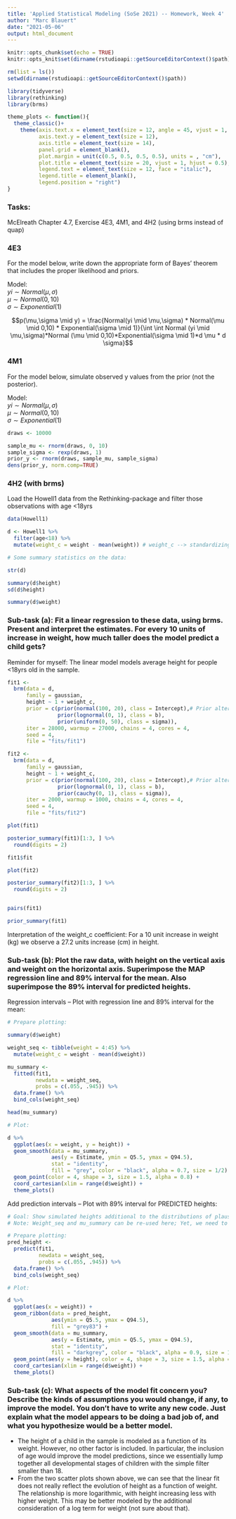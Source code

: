 ```yaml
---
title: 'Applied Statistical Modeling (SoSe 2021) -- Homework, Week 4'
author: "Marc Blauert"
date: "2021-05-06"
output: html_document
---
```


```r
knitr::opts_chunk$set(echo = TRUE)
knitr::opts_knit$set(dirname(rstudioapi::getSourceEditorContext()$path))

rm(list = ls())
setwd(dirname(rstudioapi::getSourceEditorContext()$path))

library(tidyverse)
library(rethinking)
library(brms)
```

```r
theme_plots <- function(){
  theme_classic()+
    theme(axis.text.x = element_text(size = 12, angle = 45, vjust = 1, hjust = 1),
          axis.text.y = element_text(size = 12),
          axis.title = element_text(size = 14),
          panel.grid = element_blank(),
          plot.margin = unit(c(0.5, 0.5, 0.5, 0.5), units = , "cm"),
          plot.title = element_text(size = 20, vjust = 1, hjust = 0.5),
          legend.text = element_text(size = 12, face = "italic"),
          legend.title = element_blank(),
          legend.position = "right")
}
```

### Tasks:
McElreath Chapter 4.7, Exercise 4E3, 4M1, and 4H2 (using brms instead of quap)

### 4E3

For the model below, write down the appropriate form of Bayes’ theorem that includes the proper likelihood and priors.

Model:  
$yi ∼ Normal(μ, σ)$  
$μ ∼ Normal(0, 10)$  
$σ ∼ Exponential(1)$  

$$p(\mu,\sigma \mid y) = \frac{Normal(yi \mid \mu,\sigma) * Normal(\mu \mid 0,10) * Exponential(\sigma \mid 1)}{\int \int Normal (yi \mid \mu,\sigma)*Normal (\mu \mid 0,10)*Exponential(\sigma \mid 1)*d \mu * d \sigma}$$

### 4M1

For the model below, simulate observed y values from the prior (not the posterior).

Model:  
$yi ∼ Normal(μ, σ)$  
$μ ∼ Normal(0, 10)$  
$σ ∼ Exponential(1)$  

```r
draws <- 10000

sample_mu <- rnorm(draws, 0, 10)
sample_sigma <- rexp(draws, 1)
prior_y <- rnorm(draws, sample_mu, sample_sigma)
dens(prior_y, norm.comp=TRUE)
```

### 4H2 (with brms)

Load the Howell1 data from the Rethinking-package and filter those observations with age <18yrs

```r
data(Howell1)

d <- Howell1 %>%
  filter(age<18) %>%
  mutate(weight_c = weight - mean(weight)) # weight_c --> standardizing the weight variable around 0; 0 as the peak of the normal distribution

# Some summary statistics on the data:

str(d)

summary(d$height)
sd(d$height)

summary(d$weight)
```

### Sub-task (a): Fit a linear regression to these data, using brms. Present and interpret the estimates. For every 10 units of increase in weight, how much taller does the model predict a child gets?

Reminder for myself: The linear model models average height for people <18yrs old in the sample.

```r
fit1 <- 
  brm(data = d, 
      family = gaussian,
      height ~ 1 + weight_c,
      prior = c(prior(normal(100, 20), class = Intercept),# Prior altered to reflect the data for children
                prior(lognormal(0, 1), class = b),
                prior(uniform(0, 50), class = sigma)),
      iter = 28000, warmup = 27000, chains = 4, cores = 4,
      seed = 4,
      file = "fits/fit1")

fit2 <- 
  brm(data = d, 
      family = gaussian,
      height ~ 1 + weight_c,
      prior = c(prior(normal(100, 20), class = Intercept),# Prior altered to reflect the data for children
                prior(lognormal(0, 1), class = b),
                prior(cauchy(0, 1), class = sigma)),
      iter = 2000, warmup = 1000, chains = 4, cores = 4,
      seed = 4,
      file = "fits/fit2")
```

```r
plot(fit1)

posterior_summary(fit1)[1:3, ] %>% 
  round(digits = 2)

fit1$fit

plot(fit2)

posterior_summary(fit2)[1:3, ] %>% 
  round(digits = 2)


pairs(fit1)

prior_summary(fit1)
```

Interpretation of the weight_c coefficient: For a 10 unit increase in weight (kg) we observe a 27.2 units increase (cm) in height.

### Sub-task (b): Plot the raw data, with height on the vertical axis and weight on the horizontal axis. Superimpose the MAP regression line and 89% interval for the mean. Also superimpose the 89% interval for predicted heights.

Regression intervals -- Plot with regression line and 89% interval for the mean:

```r
# Prepare plotting:

summary(d$weight)

weight_seq <- tibble(weight = 4:45) %>% 
  mutate(weight_c = weight - mean(d$weight))

mu_summary <-
  fitted(fit1, 
         newdata = weight_seq,
         probs = c(.055, .945)) %>%
  data.frame() %>%
  bind_cols(weight_seq)

head(mu_summary)

# Plot:

d %>%
  ggplot(aes(x = weight, y = height)) +
  geom_smooth(data = mu_summary,
              aes(y = Estimate, ymin = Q5.5, ymax = Q94.5),
              stat = "identity",
              fill = "grey", color = "black", alpha = 0.7, size = 1/2) +
  geom_point(color = 4, shape = 3, size = 1.5, alpha = 0.8) +
  coord_cartesian(xlim = range(d$weight)) +
  theme_plots()
```

Add prediction intervals -- Plot with 89% interval for PREDICTED heights:

```r
# Goal: Show simulated heights additional to the distributions of plausible average height as in previous plot
# Note: Weight_seq and mu_summary can be re-used here; Yet, we need to use predict() for the predictions

# Prepare plotting:
pred_height <-
  predict(fit1,
          newdata = weight_seq,
          probs = c(.055, .945)) %>%
  data.frame() %>%
  bind_cols(weight_seq)

# Plot:

d %>%
  ggplot(aes(x = weight)) +
  geom_ribbon(data = pred_height, 
              aes(ymin = Q5.5, ymax = Q94.5),
              fill = "grey83") +
  geom_smooth(data = mu_summary,
              aes(y = Estimate, ymin = Q5.5, ymax = Q94.5),
              stat = "identity",
              fill = "darkgrey", color = "black", alpha = 0.9, size = 1/2) +
  geom_point(aes(y = height), color = 4, shape = 3, size = 1.5, alpha = 0.8) +
  coord_cartesian(xlim = range(d$weight)) +
  theme_plots()
```

### Sub-task (c): What aspects of the model fit concern you? Describe the kinds of assumptions you would change, if any, to improve the model. You don’t have to write any new code. Just explain what the model appears to be doing a bad job of, and what you hypothesize would be a better model.

* The height of a child in the sample is modeled as a function of its weight. However, no other factor is included. In particular, the inclusion of age would improve the model predictions, since we essentially lump together all developmental stages of children with the simple filter smaller than 18.  
* From the two scatter plots shown above, we can see that the linear fit does not really reflect the evolution of height as a function of weight. The relationship is more logarithmic, with height increasing less with higher weight. This may be better modeled by the additional consideration of a log term for weight (not sure about that).